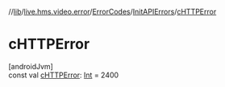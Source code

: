 //[lib](/api-reference/android/v2/home/content)/[live.hms.video.error](../../index)/[ErrorCodes](../index)/[InitAPIErrors](index)/[cHTTPError](c-h-t-t-p-error)

# cHTTPError

[androidJvm]\
const val [cHTTPError](c-h-t-t-p-error): [Int](https://kotlinlang.org/api/latest/jvm/stdlib/kotlin/-int/index.html) = 2400
